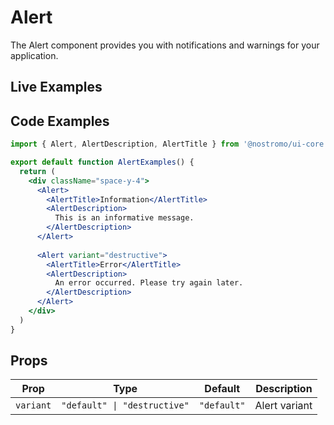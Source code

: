
# Alert

The Alert component provides you with notifications and warnings for your application.

## Live Examples

<StorybookEmbed story="components-alert--default" />

<StorybookEmbed story="components-alert--alert-examples" />

<StorybookEmbed story="components-alert--controlled" />

## Code Examples

```jsx
import { Alert, AlertDescription, AlertTitle } from '@nostromo/ui-core'

export default function AlertExamples() {
  return (
    <div className="space-y-4">
      <Alert>
        <AlertTitle>Information</AlertTitle>
        <AlertDescription>
          This is an informative message.
        </AlertDescription>
      </Alert>
      
      <Alert variant="destructive">
        <AlertTitle>Error</AlertTitle>
        <AlertDescription>
          An error occurred. Please try again later.
        </AlertDescription>
      </Alert>
    </div>
  )
}
```

## Props

| Prop | Type | Default | Description |
|------|------|---------|-------------|
| `variant` | `"default" \| "destructive"` | `"default"` | Alert variant |

